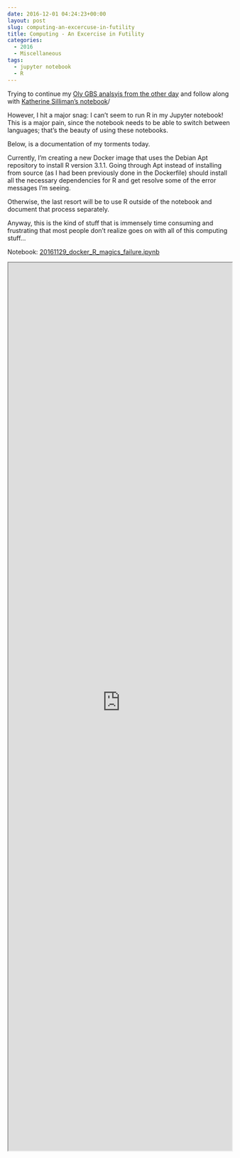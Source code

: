 ```yaml
---
date: 2016-12-01 04:24:23+00:00
layout: post
slug: computing-an-excercuse-in-futility
title: Computing - An Excercise in Futility
categories:
  - 2016
  - Miscellaneous
tags:
  - jupyter notebook
  - R
---
```


Trying to continue my [Oly GBS analsyis from the other day](https://robertslab.github.io/sams-notebook/posts/2016-11-18-data-analysis-initial-o-lurida-fst-determination-from-gbs-data/) and follow along with [Katherine Silliman's notebook](https://github.com/ksil91/2016_Notebook/blob/master/2bRAD%20Subset%20Population%20Structure%20Analysis.ipynb)/

However, I hit a major snag: I can't seem to run R in my Jupyter notebook! This is a major pain, since the notebook needs to be able to switch between languages; that's the beauty of using these notebooks.

Below, is a documentation of my torments today.

Currently, I'm creating a new Docker image that uses the Debian Apt repository to install R version 3.1.1. Going through Apt instead of installing from source (as I had been previously done in the Dockerfile) should install all the necessary dependencies for R and get resolve some of the error messages I'm seeing.

Otherwise, the last resort will be to use R outside of the notebook and document that process separately.

Anyway, this is the kind of stuff that is immensely time consuming and frustrating that most people don't realize goes on with all of this computing stuff...

Notebook: [20161129_docker_R_magics_failure.ipynb](https://github.com/sr320/LabDocs/blob/master/jupyter_nbs/sam/20161129_docker_R_magics_failure.ipynb)

<iframe src="https://render.githubusercontent.com/view/ipynb?commit=5c8ec3567111f8b13a7fdfca4f5c8a0cb2dbd0a0&enc;_url=68747470733a2f2f7261772e67697468756275736572636f6e74656e742e636f6d2f73723332302f4c6162446f63732f356338656333353637313131663862313361376664666361346635633861306362326462643061302f6a7570797465725f6e62732f73616d2f32303136313132395f646f636b65725f525f6d61676963735f6661696c7572652e6970796e62&nwo;=sr320%2FLabDocs&path;=jupyter_nbs%2Fsam%2F20161129_docker_R_magics_failure.ipynb&repository;_id=13746500#408ba287-eb47-4bac-a308-27902e0a68f2" width="100%" height="2000" scrolling="yes"></iframe>
